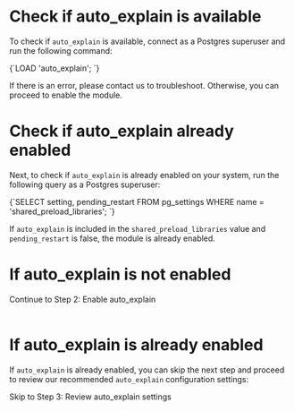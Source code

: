 
# Check if auto_explain is available

To check if `auto_explain` is available, connect as a Postgres superuser and run the following command:

<CodeBlock language="sql">
{`LOAD 'auto_explain';
`}
</CodeBlock>

If there is an error, please contact us to troubleshoot. Otherwise, you can proceed to enable the module.


# Check if auto_explain already enabled

Next, to check if `auto_explain` is already enabled on your system, run the following
query as a Postgres superuser:

<CodeBlock language="sql">
{`SELECT setting, pending_restart FROM pg_settings WHERE name = 'shared_preload_libraries';
`}
</CodeBlock>

If `auto_explain` is included in the `shared_preload_libraries` value and `pending_restart`
is false, the module is already enabled.


# If auto_explain is not enabled

<AutoExplainNotice />

<Link className="btn btn-success" to="02_enable_auto_explain">
   Continue to Step 2: Enable auto_explain
</Link>
<br />
<br />


# If auto_explain is already enabled

If `auto_explain` is already enabled, you can skip the next step and proceed to
review our recommended `auto_explain` configuration settings:

<Link className="btn btn-success" to="03_review_settings">
   Skip to Step 3: Review auto_explain settings
</Link>
